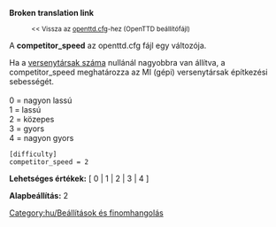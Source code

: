 '''Broken translation link'''
:<small><< Vissza az [[Main/hu/openttd.cfg|openttd.cfg]]-hez (OpenTTD beállítófájl)</small>


A '''competitor_speed''' az openttd.cfg fájl egy változója.

Ha a [[Main/hu/max no competitors|versenytársak száma]] nullánál nagyobbra van állítva, a competitor_speed meghatározza az MI (gépi) versenytársak építkezési sebességét.<br><br>
0 = nagyon lassú<br>
1 = lassú<br>
2 = közepes<br>
3 = gyors<br>
4 = nagyon gyors<br>

<pre>
[difficulty]
competitor_speed = 2
</pre>

'''Lehetséges értékek:''' [ 0 | 1 | 2 | 3 | 4 ]

'''Alapbeállítás:''' 2


[[Category:hu/Beállítások és finomhangolás]]